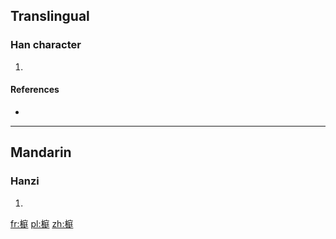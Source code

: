 ==Translingual==

===Han character===
{{Han char|rn=75|rad=木|as=10|sn=14|four=4394<sub>1</sub>|canj=木戈弓土 (DING)}}

# {{defn|Han|sort=木10}}

====References====
* {{Han ref|kx=0544.230|dkj=15279|dj=0932.070|hdz=21268.020|uh=69B3|ud=27059|bh=E257|bd=57943}}

----

==Mandarin==

===Hanzi===
{{cmn-hanzi|pin=[[tíng]] ([[ting2]])|wg=t'ing<sup>2</sup>}}

# {{defn|lang=cmn|sort=木10}}

[[fr:榳]]
[[pl:榳]]
[[zh:榳]]